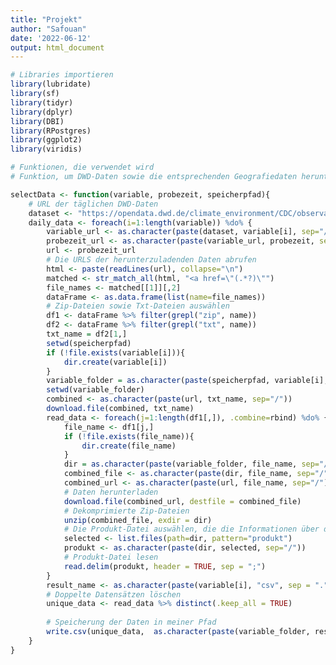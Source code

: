 ```yaml
---
title: "Projekt"
author: "Safouan"
date: '2022-06-12'
output: html_document
---
```


```r
# Libraries importieren
library(lubridate)
library(sf)
library(tidyr)
library(dplyr)
library(DBI)
library(RPostgres)
library(ggplot2)
library(viridis)

# Funktionen, die verwendet wird
# Funktion, um DWD-Daten sowie die entsprechenden Geografiedaten herunterzuladen

selectData <- function(variable, probezeit, speicherpfad){
    # URL der täglichen DWD-Daten  
    dataset <- "https://opendata.dwd.de/climate_environment/CDC/observations_germany/climate/daily"
    daily_data <- foreach(i=1:length(variable)) %do% {
        variable_url <- as.character(paste(dataset, variable[i], sep="/"))
        probezeit_url <- as.character(paste(variable_url, probezeit, sep="/"))
        url <- probezeit_url
        # Die URLS der herunterzuladenden Daten abrufen
        html <- paste(readLines(url), collapse="\n")
        matched <- str_match_all(html, "<a href=\"(.*?)\"")
        file_names <- matched[[1]][,2]
        dataFrame <- as.data.frame(list(name=file_names))  
        # Zip-Dateien sowie Txt-Dateien auswählen
        df1 <- dataFrame %>% filter(grepl("zip", name))
        df2 <- dataFrame %>% filter(grepl("txt", name))
        txt_name = df2[1,]
        setwd(speicherpfad)
        if (!file.exists(variable[i])){
            dir.create(variable[i])
        }
        variable_folder = as.character(paste(speicherpfad, variable[i], sep="/"))
        setwd(variable_folder)
        combined <- as.character(paste(url, txt_name, sep="/"))
        download.file(combined, txt_name)
        read_data <- foreach(j=1:length(df1[,]), .combine=rbind) %do% {      
            file_name <- df1[j,]
            if (!file.exists(file_name)){
                dir.create(file_name)
            } 
            dir = as.character(paste(variable_folder, file_name, sep="/"))
            combined_file <- as.character(paste(dir, file_name, sep="/"))
            combined_url <- as.character(paste(url, file_name, sep="/"))
            # Daten herunterladen
            download.file(combined_url, destfile = combined_file)
            # Dekomprimierte Zip-Dateien
            unzip(combined_file, exdir = dir)
            # Die Produkt-Datei auswählen, die die Informationen über die Wetterdaten enthält.
            selected <- list.files(path=dir, pattern="produkt")
            produkt <- as.character(paste(dir, selected, sep="/"))
            # Produkt-Datei lesen
            read.delim(produkt, header = TRUE, sep = ";")
        }
        result_name <- as.character(paste(variable[i], "csv", sep = "."))
        # Doppelte Datensätzen löschen
        unique_data <- read_data %>% distinct(.keep_all = TRUE)
        
        # Speicherung der Daten in meiner Pfad
        write.csv(unique_data,  as.character(paste(variable_folder, result_name, sep="/")))
    }
}

```